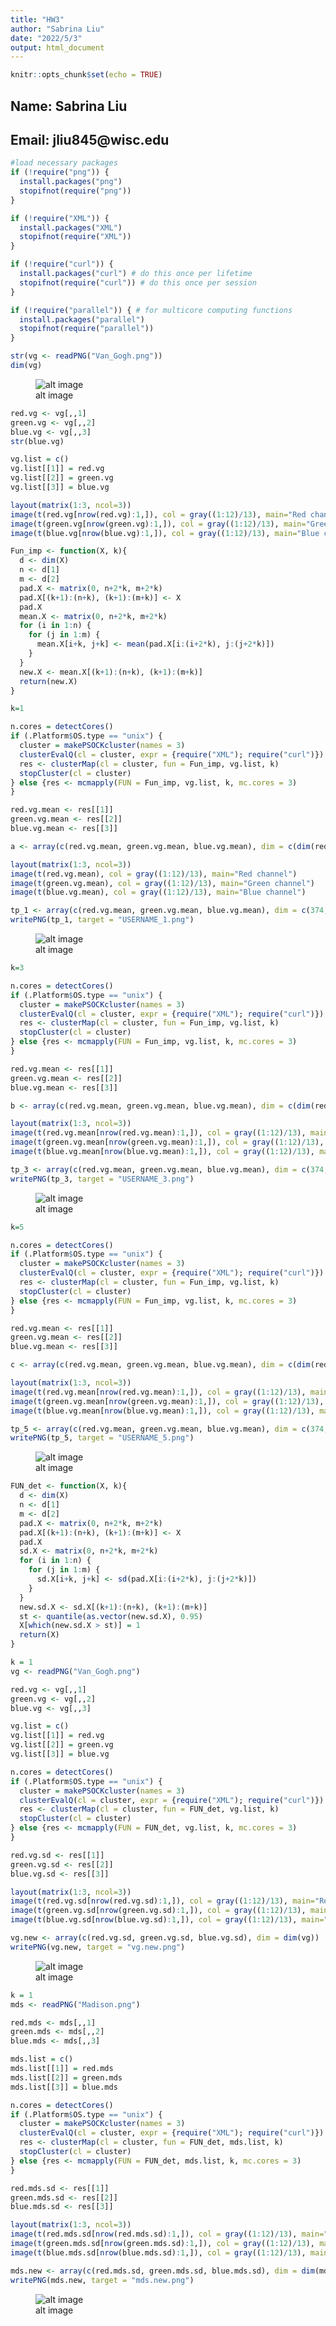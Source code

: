 ```yaml
---
title: "HW3"
author: "Sabrina Liu"
date: "2022/5/3"
output: html_document
---
```


```r
knitr::opts_chunk$set(echo = TRUE)
```

## Name: Sabrina Liu
## Email: jliu845@wisc.edu


```r
#load necessary packages
if (!require("png")) {
  install.packages("png")
  stopifnot(require("png"))
}

if (!require("XML")) {
  install.packages("XML")
  stopifnot(require("XML"))
}

if (!require("curl")) {
  install.packages("curl") # do this once per lifetime
  stopifnot(require("curl")) # do this once per session
}

if (!require("parallel")) { # for multicore computing functions
  install.packages("parallel")
  stopifnot(require("parallel"))
}
```

```r
str(vg <- readPNG("Van_Gogh.png"))
dim(vg)
```

![alt image](Van_Gogh.png)

```r
red.vg <- vg[,,1]
green.vg <- vg[,,2]
blue.vg <- vg[,,3]
str(blue.vg)
```

```r
vg.list = c()
vg.list[[1]] = red.vg
vg.list[[2]] = green.vg
vg.list[[3]] = blue.vg
```


```r
layout(matrix(1:3, ncol=3))
image(t(red.vg[nrow(red.vg):1,]), col = gray((1:12)/13), main="Red channel")
image(t(green.vg[nrow(green.vg):1,]), col = gray((1:12)/13), main="Green channel")
image(t(blue.vg[nrow(blue.vg):1,]), col = gray((1:12)/13), main="Blue channel")
```

```r
Fun_imp <- function(X, k){
  d <- dim(X)
  n <- d[1]
  m <- d[2]
  pad.X <- matrix(0, n+2*k, m+2*k)
  pad.X[(k+1):(n+k), (k+1):(m+k)] <- X
  pad.X
  mean.X <- matrix(0, n+2*k, m+2*k)
  for (i in 1:n) {
    for (j in 1:m) {
      mean.X[i+k, j+k] <- mean(pad.X[i:(i+2*k), j:(j+2*k)])
    }
  }
  new.X <- mean.X[(k+1):(n+k), (k+1):(m+k)]
  return(new.X)
}
```

```r
k=1

n.cores = detectCores()
if (.Platform$OS.type == "unix") { 
  cluster = makePSOCKcluster(names = 3)
  clusterEvalQ(cl = cluster, expr = {require("XML"); require("curl")}) 
  res <- clusterMap(cl = cluster, fun = Fun_imp, vg.list, k)
  stopCluster(cl = cluster)
} else {res <- mcmapply(FUN = Fun_imp, vg.list, k, mc.cores = 3)
}

red.vg.mean <- res[[1]]
green.vg.mean <- res[[2]]
blue.vg.mean <- res[[3]]

a <- array(c(red.vg.mean, green.vg.mean, blue.vg.mean), dim = c(dim(red.vg.mean), 3))

layout(matrix(1:3, ncol=3))
image(t(red.vg.mean), col = gray((1:12)/13), main="Red channel")
image(t(green.vg.mean), col = gray((1:12)/13), main="Green channel")
image(t(blue.vg.mean), col = gray((1:12)/13), main="Blue channel")

tp_1 <- array(c(red.vg.mean, green.vg.mean, blue.vg.mean), dim = c(374, 800, 3))
writePNG(tp_1, target = "USERNAME_1.png")
```

![alt image](USERNAME_1.png)

```r
k=3

n.cores = detectCores()
if (.Platform$OS.type == "unix") { 
  cluster = makePSOCKcluster(names = 3)
  clusterEvalQ(cl = cluster, expr = {require("XML"); require("curl")}) 
  res <- clusterMap(cl = cluster, fun = Fun_imp, vg.list, k)
  stopCluster(cl = cluster)
} else {res <- mcmapply(FUN = Fun_imp, vg.list, k, mc.cores = 3)
}

red.vg.mean <- res[[1]]
green.vg.mean <- res[[2]]
blue.vg.mean <- res[[3]]

b <- array(c(red.vg.mean, green.vg.mean, blue.vg.mean), dim = c(dim(red.vg.mean), 3))

layout(matrix(1:3, ncol=3))
image(t(red.vg.mean[nrow(red.vg.mean):1,]), col = gray((1:12)/13), main="Red channel")
image(t(green.vg.mean[nrow(green.vg.mean):1,]), col = gray((1:12)/13), main="Green channel")
image(t(blue.vg.mean[nrow(blue.vg.mean):1,]), col = gray((1:12)/13), main="Blue channel")

tp_3 <- array(c(red.vg.mean, green.vg.mean, blue.vg.mean), dim = c(374, 800, 3))
writePNG(tp_3, target = "USERNAME_3.png")
```

![alt image](USERNAME_3.png)

```r
k=5

n.cores = detectCores()
if (.Platform$OS.type == "unix") { 
  cluster = makePSOCKcluster(names = 3)
  clusterEvalQ(cl = cluster, expr = {require("XML"); require("curl")}) 
  res <- clusterMap(cl = cluster, fun = Fun_imp, vg.list, k)
  stopCluster(cl = cluster)
} else {res <- mcmapply(FUN = Fun_imp, vg.list, k, mc.cores = 3)
}

red.vg.mean <- res[[1]]
green.vg.mean <- res[[2]]
blue.vg.mean <- res[[3]]

c <- array(c(red.vg.mean, green.vg.mean, blue.vg.mean), dim = c(dim(red.vg.mean), 3))

layout(matrix(1:3, ncol=3))
image(t(red.vg.mean[nrow(red.vg.mean):1,]), col = gray((1:12)/13), main="Red channel")
image(t(green.vg.mean[nrow(green.vg.mean):1,]), col = gray((1:12)/13), main="Green channel")
image(t(blue.vg.mean[nrow(blue.vg.mean):1,]), col = gray((1:12)/13), main="Blue channel")

tp_5 <- array(c(red.vg.mean, green.vg.mean, blue.vg.mean), dim = c(374, 800, 3))
writePNG(tp_5, target = "USERNAME_5.png")
```

![alt image](USERNAME_5.png)

```r
FUN_det <- function(X, k){
  d <- dim(X)
  n <- d[1]
  m <- d[2]
  pad.X <- matrix(0, n+2*k, m+2*k)
  pad.X[(k+1):(n+k), (k+1):(m+k)] <- X
  pad.X
  sd.X <- matrix(0, n+2*k, m+2*k)
  for (i in 1:n) {
    for (j in 1:m) {
      sd.X[i+k, j+k] <- sd(pad.X[i:(i+2*k), j:(j+2*k)])
    }
  }
  new.sd.X <- sd.X[(k+1):(n+k), (k+1):(m+k)]
  st <- quantile(as.vector(new.sd.X), 0.95)
  X[which(new.sd.X > st)] = 1
  return(X)
}
```

```r
k = 1
vg <- readPNG("Van_Gogh.png")

red.vg <- vg[,,1]
green.vg <- vg[,,2]
blue.vg <- vg[,,3]

vg.list = c()
vg.list[[1]] = red.vg
vg.list[[2]] = green.vg
vg.list[[3]] = blue.vg

n.cores = detectCores()
if (.Platform$OS.type == "unix") { 
  cluster = makePSOCKcluster(names = 3)
  clusterEvalQ(cl = cluster, expr = {require("XML"); require("curl")}) 
  res <- clusterMap(cl = cluster, fun = FUN_det, vg.list, k)
  stopCluster(cl = cluster)
} else {res <- mcmapply(FUN = FUN_det, vg.list, k, mc.cores = 3)
}

red.vg.sd <- res[[1]]
green.vg.sd <- res[[2]]
blue.vg.sd <- res[[3]]

layout(matrix(1:3, ncol=3))
image(t(red.vg.sd[nrow(red.vg.sd):1,]), col = gray((1:12)/13), main="Red channel")
image(t(green.vg.sd[nrow(green.vg.sd):1,]), col = gray((1:12)/13), main="Green channel")
image(t(blue.vg.sd[nrow(blue.vg.sd):1,]), col = gray((1:12)/13), main="Blue channel")

vg.new <- array(c(red.vg.sd, green.vg.sd, blue.vg.sd), dim = dim(vg))
writePNG(vg.new, target = "vg.new.png")
```

![alt image](vg.new.png)

```r
k = 1
mds <- readPNG("Madison.png")

red.mds <- mds[,,1]
green.mds <- mds[,,2]
blue.mds <- mds[,,3]

mds.list = c()
mds.list[[1]] = red.mds
mds.list[[2]] = green.mds
mds.list[[3]] = blue.mds

n.cores = detectCores()
if (.Platform$OS.type == "unix") { 
  cluster = makePSOCKcluster(names = 3)
  clusterEvalQ(cl = cluster, expr = {require("XML"); require("curl")}) 
  res <- clusterMap(cl = cluster, fun = FUN_det, mds.list, k)
  stopCluster(cl = cluster)
} else {res <- mcmapply(FUN = FUN_det, mds.list, k, mc.cores = 3)
}

red.mds.sd <- res[[1]]
green.mds.sd <- res[[2]]
blue.mds.sd <- res[[3]]

layout(matrix(1:3, ncol=3))
image(t(red.mds.sd[nrow(red.mds.sd):1,]), col = gray((1:12)/13), main="Red channel")
image(t(green.mds.sd[nrow(green.mds.sd):1,]), col = gray((1:12)/13), main="Green channel")
image(t(blue.mds.sd[nrow(blue.mds.sd):1,]), col = gray((1:12)/13), main="Blue channel")

mds.new <- array(c(red.mds.sd, green.mds.sd, blue.mds.sd), dim = dim(mds))
writePNG(mds.new, target = "mds.new.png")
```

![alt image](mds.new.png)
